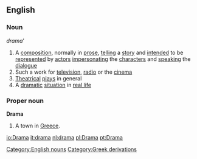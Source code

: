 ==English==
===Noun===
{{wikipedia}}
''drama'''
#A [[composition]], normally in [[prose]], [[telling]] a [[story]] and [[intended]] to be [[represented]] by [[actor]]s [[impersonating]] the [[character]]s and [[speaking]] the [[dialogue]]
#Such a work for [[television]], [[radio]] or the [[cinema]]
#[[Theatrical]] [[play]]s in general
#A [[dramatic]] [[situation]] in [[real life]]
===Proper noun===
'''Drama'''
#A town in [[Greece]].
[[Category:English nouns]]
[[Category:Greek derivations]]

[[io:Drama]]
[[it:drama]]
[[nl:drama]]
[[pl:Drama]]
[[pt:Drama]]